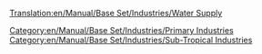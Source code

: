 [[Translation:en/Manual/Base Set/Industries/Water Supply]]
{{en/Manual/Base Set/Industries/Industries|Image=[[File:en/Manual/Base Set/Industries/Watersupply.png]]
|name=Water Supply
|climates=[[en/Manual/Climates]]
|accepts=Nothing
|produces=[[en/Manual/Base Set/Cargos/Water]]
|notes=Not present in other [[en/Manual/Climates]]
}}
[[Category:en/Manual/Base Set/Industries/Primary Industries]]
[[Category:en/Manual/Base Set/Industries/Sub-Tropical Industries]]